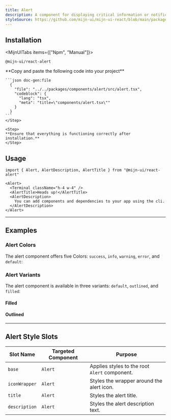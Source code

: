 ```yaml
---
title: Alert
description: A component for displaying critical information or notifications.
styleSource: https://github.com/mijn-ui/mijn-ui-react/blob/main/packages/theme/src/components/alert.ts
---
```


<ComponentPreview name="alert-example" />

## Installation

<MijnUITabs items={["Npm", "Manual"]}>
  <MijnUITabsContent value="Npm">
  ```package-install
  @mijn-ui/react-alert
  ```
  </MijnUITabsContent>
  
  <MijnUITabsContent value="Manual">
  <Steps>
    <Step>
    **Copy and paste the following code into your project**

    ```json doc-gen:file
      {
        "file": "../../packages/components/alert/src/alert.tsx",
        "codeblock": {
          "lang": "tsx",
          "meta": "title=\"components/alert.tsx\""
        }
      }
    ```
    </Step>

    <Step>
    **Ensure that everything is functioning correctly after installation.**
    </Step>

  </Steps>
  </MijnUITabsContent>
</MijnUITabs>

## Usage

```tsx
import { Alert, AlertDescription, AlertTitle } from "@mijn-ui/react-alert"
```

```tsx
<Alert>
  <Terminal className="h-4 w-4" />
  <AlertTitle>Heads up!</AlertTitle>
  <AlertDescription>
    You can add components and dependencies to your app using the cli.
  </AlertDescription>
</Alert>
```

---

## Examples

### Alert Colors

The alert component offers five Colors: `success`, `info`, `warning`, `error`, and `default`:

<ComponentPreview name="alert-colors" className="md:p-10" />

### Alert Variants

The alert component is available in three variants: `default`, `outlined`, and `filled`:

#### Filled

<ComponentPreview name="alert-filled" className="md:p-10" />

#### Outlined

<ComponentPreview name="alert-outlined" className="md:p-10" />

---

## Alert Style Slots

| **Slot Name** | **Targeted Component** | **Purpose**                                   |
| ------------- | ---------------------- | --------------------------------------------- |
| `base`        | `Alert`                | Applies styles to the root `Alert` component. |
| `iconWrapper` | `Alert`                | Styles the wrapper around the alert icon.     |
| `title`       | `Alert`                | Styles the alert title.                       |
| `description` | `Alert`                | Styles the alert description text.            |
